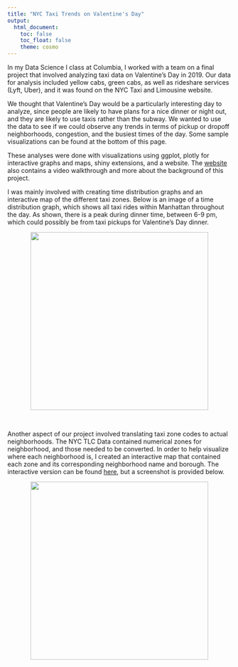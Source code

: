 ```yaml
---
title: "NYC Taxi Trends on Valentine's Day"
output: 
  html_document:
    toc: false
    toc_float: false
    theme: cosmo
---
```


In my Data Science I class at Columbia, I worked with a team on a final project that involved analyzing taxi data on Valentine's Day in 2019. Our data for analysis included yellow cabs, green cabs, as well as rideshare services (Lyft, Uber), and it was found on the NYC Taxi and Limousine website.

We thought that Valentine's Day would be a particularly interesting day to analyze, since people are likely to have plans for a nice dinner or night out, and they are likely to use taxis rather than the subway. We wanted to use the data to see if we could observe any trends in terms of pickup or dropoff neighborhoods, congestion, and the busiest times of the day. Some sample visualizations can be found at the bottom of this page.

These analyses were done with visualizations using ggplot, plotly for interactive graphs and maps, shiny extensions, and a website. The [website](https://abcdefg781.github.io/ds_final_project/) also contains a video walkthrough and more about the background of this project.

I was mainly involved with creating time distribution graphs and an interactive map of the different taxi zones. Below is an image of a time distribution graph, which shows all taxi rides within Manhattan throughout the day. As shown, there is a peak during dinner time, between 6-9 pm, which could possibly be from taxi pickups for Valentine's Day dinner.

<center>
<img src="./files/graph1.png" height="400" width="auto">
</center> <br>

Another aspect of our project involved translating taxi zone codes to actual neighborhoods. The NYC TLC Data contained numerical zones for neighborhood, and those needed to be converted. In order to help visualize where each neighborhood is, I created an interactive map that contained each zone and its corresponding neighborhood name and borough. The interactive version can be found [here](https://abcdefg781.github.io/ds_final_project/dashboard.html), but a screenshot is provided below.

<center>
<img src="./files/graph2.png" height="400" width="auto">
</center> <br>

